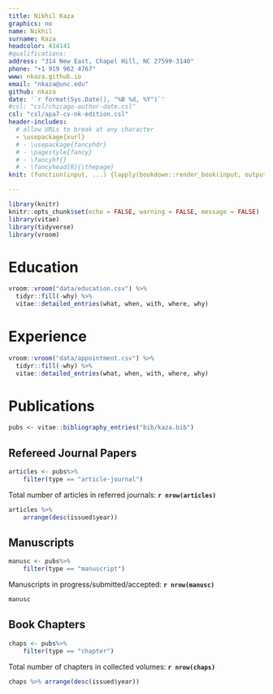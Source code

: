 ```yaml
---
title: Nikhil Kaza
graphics: no
name: Nikhil
surname: Kaza
headcolor: 414141
#qualifications: 
address: "314 New East, Chapel Hill, NC 27599-3140"
phone: "+1 919 962 4767"
www: nkaza.github.io
email: "nkaza@unc.edu"
github: nkaza
date: '`r format(Sys.Date(), "%B %d, %Y")`'
#csl: "csl/chicago-author-date.csl"
csl: "csl/apa7-cv-nk-edition.csl"
header-includes:
  # allow URLs to break at any character
  - \usepackage{xurl}
  # - \usepackage{fancyhdr}
  # - \pagestyle{fancy}
  # - \fancyhf{}
  # - \fancyhead[R]{\thepage}
knit: (function(input, ...) {lapply(bookdown::render_book(input, output_file = "docs/nkaza_CV", output_format = "all", envir = globalenv(), ...), browseURL)})

---
```


```r
library(knitr)
knitr::opts_chunk$set(echo = FALSE, warning = FALSE, message = FALSE)
library(vitae)
library(tidyverse)
library(vroom)
```

<!--chapter:end:index.Rmd-->

# Education

```r
vroom::vroom("data/education.csv") %>%
  tidyr::fill(-why) %>%
  vitae::detailed_entries(what, when, with, where, why)
```

<!--chapter:end:education.Rmd-->

# Experience

```r
vroom::vroom("data/appointment.csv") %>%
  tidyr::fill(-why) %>%
  vitae::detailed_entries(what, when, with, where, why)
```

<!--chapter:end:appointment.Rmd-->

# Publications

```r
pubs <- vitae::bibliography_entries("bib/kaza.bib") 
```



## Refereed Journal Papers

```r
articles <- pubs%>%
    filter(type == "article-journal")
```

Total number of articles in referred journals:  **`r nrow(articles)`**

```r
articles %>%
    arrange(desc(issued$year))
```

## Manuscripts


```r
manusc <- pubs%>%
    filter(type == "manuscript")
```

Manuscripts in progress/submitted/accepted:  **`r nrow(manusc)`**

```r
manusc
```

## Book Chapters

```r
chaps <- pubs%>%
    filter(type == "chapter")
```

Total number of chapters in collected volumes:   **`r nrow(chaps)`**

```r
chaps %>% arrange(desc(issued$year))
```


<!--chapter:end:publication.Rmd-->

